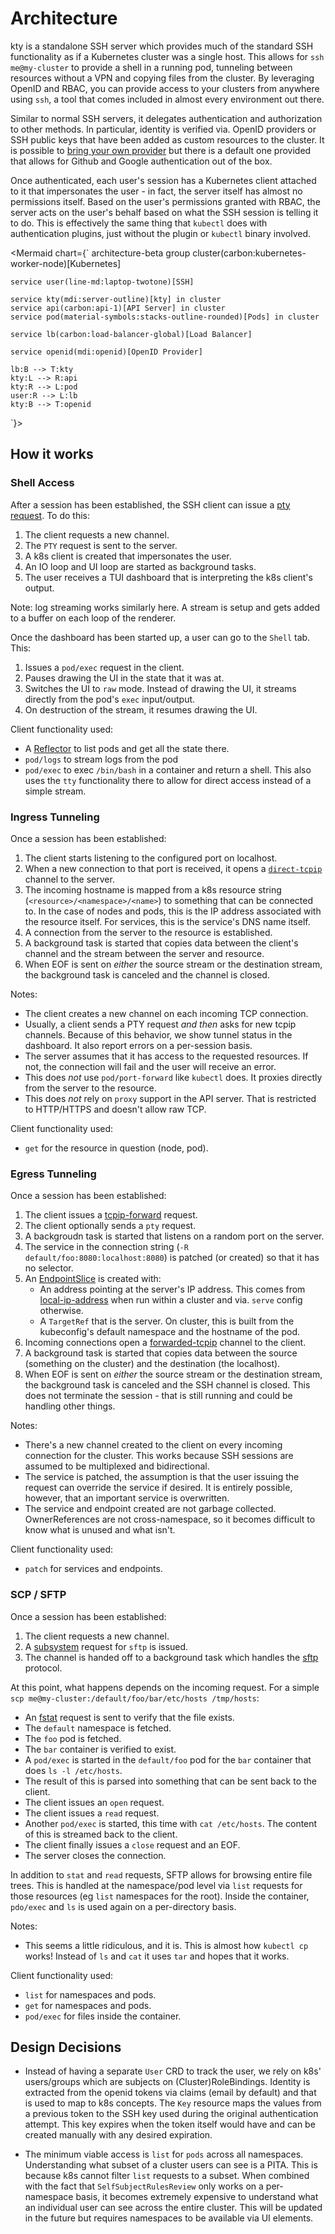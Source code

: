 
# Architecture

kty is a standalone SSH server which provides much of the standard SSH
functionality as if a Kubernetes cluster was a single host. This allows for
`ssh me@my-cluster` to provide a shell in a running pod, tunneling between
resources without a VPN and copying files from the cluster. By leveraging OpenID
and RBAC, you can provide access to your clusters from anywhere using `ssh`, a
tool that comes included in almost every environment out there.

Similar to normal SSH servers, it delegates authentication and authorization to
other methods. In particular, identity is verified via. OpenID providers or SSH
public keys that have been added as custom resources to the cluster. It is
possible to [bring your own provider](deployment.md#bring-your-own-provider) but
there is a default one provided that allows for Github and Google authentication
out of the box.

Once authenticated, each user's session has a Kubernetes client attached to it
that impersonates the user - in fact, the server itself has almost no
permissions itself. Based on the user's permissions granted with RBAC, the
server acts on the user's behalf based on what the SSH session is telling it to
do. This is effectively the same thing that `kubectl` does with authentication
plugins, just without the plugin or `kubectl` binary involved.

<Mermaid chart={`
architecture-beta
    group cluster(carbon:kubernetes-worker-node)[Kubernetes]

    service user(line-md:laptop-twotone)[SSH]

    service kty(mdi:server-outline)[kty] in cluster
    service api(carbon:api-1)[API Server] in cluster
    service pod(material-symbols:stacks-outline-rounded)[Pods] in cluster

    service lb(carbon:load-balancer-global)[Load Balancer]

    service openid(mdi:openid)[OpenID Provider]

    lb:B --> T:kty
    kty:L --> R:api
    kty:R --> L:pod
    user:R --> L:lb
    kty:B --> T:openid

`}></Mermaid>

## How it works

### Shell Access

After a session has been established, the SSH client can issue a [pty
request][pty]. To do this:

1. The client requests a new channel.
1. The `PTY` request is sent to the server.
1. A k8s client is created that impersonates the user.
1. An IO loop and UI loop are started as background tasks.
1. The user receives a TUI dashboard that is interpreting the k8s client's
   output.

Note: log streaming works similarly here. A stream is setup and gets added to a
buffer on each loop of the renderer.

Once the dashboard has been started up, a user can go to the `Shell` tab. This:

1. Issues a `pod/exec` request in the client.
1. Pauses drawing the UI in the state that it was at.
1. Switches the UI to `raw` mode. Instead of drawing the UI, it streams directly
   from the pod's `exec` input/output.
1. On destruction of the stream, it resumes drawing the UI.

Client functionality used:

- A [Reflector][reflector] to list pods and get all the state there.
- `pod/logs` to stream logs from the pod
- `pod/exec` to exec `/bin/bash` in a container and return a shell. This also
  uses the `tty` functionality there to allow for direct access instead of a
  simple stream.

[pty]: https://datatracker.ietf.org/doc/html/rfc4254#section-6.2
[reflector]: https://github.com/kube-rs/kube?tab=readme-ov-file#reflectors

### Ingress Tunneling

Once a session has been established:

1. The client starts listening to the configured port on localhost.
1. When a new connection to that port is received, it opens a
   [`direct-tcpip`][direct-tcpip] channel to the server.
1. The incoming hostname is mapped from a k8s resource string
   (`<resource>/<namespace>/<name>`) to something that can be connected to. In
   the case of nodes and pods, this is the IP address associated with the
   resource itself. For services, this is the service's DNS name itself.
1. A connection from the server to the resource is established.
1. A background task is started that copies data between the client's channel
   and the stream between the server and resource.
1. When EOF is sent on _either_ the source stream or the destination stream, the
   background task is canceled and the channel is closed.

Notes:

- The client creates a new channel on each incoming TCP connection.
- Usually, a client sends a PTY request _and then_ asks for new tcpip channels.
  Because of this behavior, we show tunnel status in the dashboard. It also
  report errors on a per-session basis.
- The server assumes that it has access to the requested resources. If not, the
  connection will fail and the user will receive an error.
- This does _not_ use `pod/port-forward` like `kubectl` does. It proxies
  directly from the server to the resource.
- This does _not_ rely on `proxy` support in the API server. That is restricted
  to HTTP/HTTPS and doesn't allow raw TCP.

Client functionality used:

- `get` for the resource in question (node, pod).

[direct-tcpip]: https://datatracker.ietf.org/doc/html/rfc4254#section-7.2

### Egress Tunneling

Once a session has been established:

1. The client issues a [tcpip-forward][tcpip-forward] request.
1. The client optionally sends a `pty` request.
1. A backgroudn task is started that listens on a random port on the server.
1. The service in the connection string (`-R default/foo:8080:localhost:8080`)
   is patched (or created) so that it has no selector.
1. An [EndpointSlice][endpoint-slice] is created with:
   - An address pointing at the server's IP address. This comes from
     [local-ip-address][local-ip-address] when run within a cluster and via.
     `serve` config otherwise.
   - A `TargetRef` that is the server. On cluster, this is built from the
     kubeconfig's default namespace and the hostname of the pod.
1. Incoming connections open a [forwarded-tcpip][direct-tcpip] channel to the
   client.
1. A background task is started that copies data between the source (something
   on the cluster) and the destination (the localhost).
1. When EOF is sent on _either_ the source stream or the destination stream, the
   background task is canceled and the SSH channel is closed. This does not
   terminate the session - that is still running and could be handling other
   things.

Notes:

- There's a new channel created to the client on every incoming connection for
  the cluster. This works because SSH sessions are assumed to be multiplexed and
  bidirectional.
- The service is patched, the assumption is that the user issuing the request
  can override the service if desired. It is entirely possible, however, that an
  important service is overwritten.
- The service and endpoint created are not garbage collected. OwnerReferences
  are not cross-namespace, so it becomes difficult to know what is unused and
  what isn't.

Client functionality used:

- `patch` for services and endpoints.

[tcpip-forward]: https://datatracker.ietf.org/doc/html/rfc4254#section-7.1
[endpoint-slice]:
  https://kubernetes.io/docs/concepts/services-networking/endpoint-slices/
[local-ip-address]: https://crates.io/crates/local-ip-address

### SCP / SFTP

Once a session has been established:

1. The client requests a new channel.
1. A [subsystem][subsystem] request for `sftp` is issued.
1. The channel is handed off to a background task which handles the [sftp][sftp]
   protocol.

At this point, what happens depends on the incoming request. For a simple
`scp me@my-cluster:/default/foo/bar/etc/hosts /tmp/hosts`:

- An [fstat][fstat] request is sent to verify that the file exists.
- The `default` namespace is fetched.
- The `foo` pod is fetched.
- The `bar` container is verified to exist.
- A `pod/exec` is started in the `default/foo` pod for the `bar` container that
  does `ls -l /etc/hosts`.
- The result of this is parsed into something that can be sent back to the
  client.
- The client issues an `open` request.
- The client issues a `read` request.
- Another `pod/exec` is started, this time with `cat /etc/hosts`. The content of
  this is streamed back to the client.
- The client finally issues a `close` request and an EOF.
- The server closes the connection.

In addition to `stat` and `read` requests, SFTP allows for browsing entire file
trees. This is handled at the namespace/pod level via `list` requests for those
resources (eg `list` namespaces for the root). Inside the container, `pdo/exec`
and `ls` is used again on a per-directory basis.

Notes:

- This seems a little ridiculous, and it is. This is almost how `kubectl cp`
  works! Instead of `ls` and `cat` it uses `tar` and hopes that it works.

Client functionality used:

- `list` for namespaces and pods.
- `get` for namespaces and pods.
- `pod/exec` for files inside the container.

[subsystem]: https://datatracker.ietf.org/doc/html/rfc4254#section-6.5
[sftp]: https://datatracker.ietf.org/doc/html/draft-ietf-secsh-filexfer-02
[fstat]:
  https://datatracker.ietf.org/doc/html/draft-ietf-secsh-filexfer-02#section-6.8

## Design Decisions

- Instead of having a separate `User` CRD to track the user, we rely on k8s'
  users/groups which are subjects on (Cluster)RoleBindings. Identity is
  extracted from the openid tokens via claims (email by default) and that is
  used to map to k8s concepts. The `Key` resource maps the values from a
  previous token to the SSH key used during the original authentication attempt.
  This key expires when the token itself would have and can be created manually
  with any desired expiration.

- The minimum viable access is `list` for `pods` across all namespaces.
  Understanding what subset of a cluster users can see is a PITA. This is
  because k8s cannot filter `list` requests to a subset. When combined with the
  fact that `SelfSubjectRulesReview` only works on a per-namespace basis, it
  becomes extremely expensive to understand what an individual user can see
  across the entire cluster. This will be updated in the future but requires
  namespaces to be available via UI elements.

```

```
